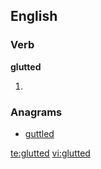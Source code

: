 ==English==

===Verb===
'''glutted'''

# {{past of|[[glut]]}}

===Anagrams===
* [[guttled#English|guttled]]

[[te:glutted]]
[[vi:glutted]]
